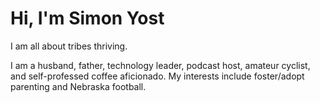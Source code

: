 # Hi, I'm Simon Yost

I am all about tribes thriving.

I am a husband, father, technology leader, podcast host, amateur cyclist, and
self-professed coffee aficionado. My interests include foster/adopt parenting and Nebraska football.